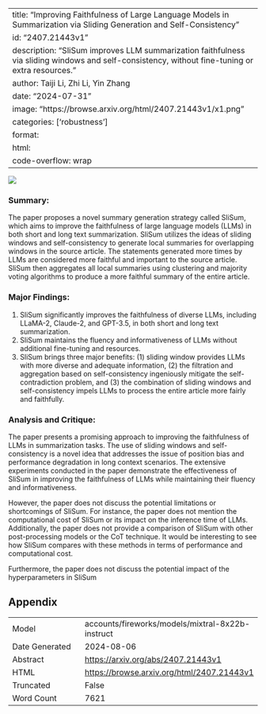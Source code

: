 
---
title: "Improving Faithfulness of Large Language Models in Summarization via Sliding Generation and Self-Consistency"
id: "2407.21443v1"
description: "SliSum improves LLM summarization faithfulness via sliding windows and self-consistency, without fine-tuning or extra resources."
author: Taiji Li, Zhi Li, Yin Zhang
date: "2024-07-31"
image: "https://browse.arxiv.org/html/2407.21443v1/x1.png"
categories: ['robustness']
format:
  html:
    code-overflow: wrap
---

![](https://browse.arxiv.org/html/2407.21443v1/x1.png)

### Summary:

The paper proposes a novel summary generation strategy called SliSum, which aims to improve the faithfulness of large language models (LLMs) in both short and long text summarization. SliSum utilizes the ideas of sliding windows and self-consistency to generate local summaries for overlapping windows in the source article. The statements generated more times by LLMs are considered more faithful and important to the source article. SliSum then aggregates all local summaries using clustering and majority voting algorithms to produce a more faithful summary of the entire article.

### Major Findings:

1. SliSum significantly improves the faithfulness of diverse LLMs, including LLaMA-2, Claude-2, and GPT-3.5, in both short and long text summarization.
2. SliSum maintains the fluency and informativeness of LLMs without additional fine-tuning and resources.
3. SliSum brings three major benefits: (1) sliding window provides LLMs with more diverse and adequate information, (2) the filtration and aggregation based on self-consistency ingeniously mitigate the self-contradiction problem, and (3) the combination of sliding windows and self-consistency impels LLMs to process the entire article more fairly and faithfully.

### Analysis and Critique:

The paper presents a promising approach to improving the faithfulness of LLMs in summarization tasks. The use of sliding windows and self-consistency is a novel idea that addresses the issue of position bias and performance degradation in long context scenarios. The extensive experiments conducted in the paper demonstrate the effectiveness of SliSum in improving the faithfulness of LLMs while maintaining their fluency and informativeness.

However, the paper does not discuss the potential limitations or shortcomings of SliSum. For instance, the paper does not mention the computational cost of SliSum or its impact on the inference time of LLMs. Additionally, the paper does not provide a comparison of SliSum with other post-processing models or the CoT technique. It would be interesting to see how SliSum compares with these methods in terms of performance and computational cost.

Furthermore, the paper does not discuss the potential impact of the hyperparameters in SliSum

## Appendix

|          |          |
|----------|----------|
| Model     | accounts/fireworks/models/mixtral-8x22b-instruct       |
| Date Generated     | 2024-08-06       |
| Abstract | [https://arxiv.org/abs/2407.21443v1](https://arxiv.org/abs/2407.21443v1)        |
| HTML     | [https://browse.arxiv.org/html/2407.21443v1](https://browse.arxiv.org/html/2407.21443v1)       |
| Truncated       | False       |
| Word Count       | 7621       |